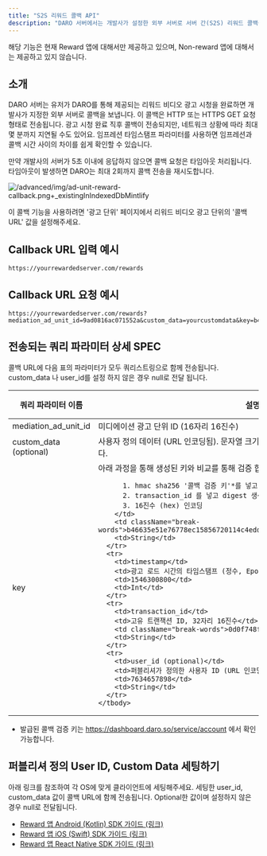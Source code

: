 ```yaml
---
title: "S2S 리워드 콜백 API"
description: "DARO 서버에서는 개발사가 설정한 외부 서버로 서버 간(S2S) 리워드 콜백을 보낼 수 있습니다. 이 콜백을 통해 앱 유저가 리워드 비디오 광고를 끝까지 시청했을 때 리워드를 받을 자격이 있다는 것을 알려드립니다. 이 기능은 리워드 비디오 광고를 제대로 보지 않고 부당하게 리워드를 받으려는 악의적인 사용자들로부터 서비스를 보호해줍니다."
---
```


<Note>
  해당 기능은 현재 Reward 앱에 대해서만 제공하고 있으며, Non-reward 앱에 대해서는 제공하고 있지 않습니다.
</Note>

## 소개

DARO 서버는 유저가 DARO를 통해 제공되는 리워드 비디오 광고 시청을 완료하면 개발사가 지정한 외부 서버로 콜백을 보냅니다. 이 콜백은 HTTP 또는 HTTPS GET 요청 형태로 전송됩니다. 광고 시청 완료 직후 콜백이 전송되지만, 네트워크 상황에 따라 최대 몇 분까지 지연될 수도 있어요. 임프레션 타임스탬프 파라미터를 사용하면 임프레션과 콜백 시간 사이의 차이를 쉽게 확인할 수 있습니다.

만약 개발사의 서버가 5초 이내에 응답하지 않으면 콜백 요청은 타임아웃 처리됩니다. 타임아웃이 발생하면 DARO는 최대 2회까지 콜백 전송을 재시도합니다.

![/advanced/img/ad-unit-reward-callback.png+_existingInIndexedDbMintlify](/advanced/img/ad-unit-reward-callback.png)

이 콜백 기능을 사용하려면 '광고 단위' 페이지에서 리워드 비디오 광고 단위의 '콜백 URL' 값을 설정해주세요.

## Callback URL 입력 예시

```
https://yourrewardedserver.com/rewards
```

## Callback URL 요청 예시

```
https://yourrewardedserver.com/rewards?mediation_ad_unit_id=9ad0816ac071552a&custom_data=yourcustomdata&key=b46635e51e76778ec15856720114c4edd6b6c3c7aeeb2a1b51dc346640cbca45&timestamp=1546300800&transaction_id=32ffe34770064d5c41c24deb3afd6a9fe072d2f423471851c869da6a9bc09ce3&user_id=youruserid
```

## 전송되는 쿼리 파라미터 상세 SPEC

콜백 URL에 다음 표의 파라미터가 모두 쿼리스트링으로 함께 전송됩니다. custom_data 나 user_id를 설정 하지 않은 경우 null로 전달 됩니다.

<div className="overflow-x-auto max-w-full">
  <table className="w-full table-fixed">
    <colgroup>
      <col className="w-1/5" />
      <col className="w-2/5" />
      <col className="w-1/6" />
      <col className="w-1/6" />
    </colgroup>
    <thead>
      <tr>
        <th>쿼리 파라미터 이름</th>
        <th>설명</th>
        <th>예시</th>
        <th>데이터 타입</th>
      </tr>
    </thead>
    <tbody>
      <tr>
        <td>mediation_ad_unit_id</td>
        <td>미디에이션 광고 단위 ID (16자리 16진수)</td>
        <td>9ad0816ac071552a</td>
        <td>String</td>
      </tr>
      <tr>
        <td>custom_data (optional)</td>
        <td>사용자 정의 데이터 (URL 인코딩됨). 문자열 크기를 8192자 미만으로 유지할 것을 권장합니다.</td>
        <td>my%20custom%20data</td>
        <td>String</td>
      </tr>
      <tr>
        <td>key</td>
        <td>
          아래 과정을 통해 생성된 키와 비교를 통해 검증 합니다.
          
          1. hmac sha256 '콜백 검증 키'*를 넣고 초기화
          2. transaction_id 를 넣고 digest 생성
          3. 16진수 (hex) 인코딩
        </td>
        <td className="break-words">b46635e51e76778ec15856720114c4edd6b6c3c7aeeb2a1b51dc346640cbca45</td>
        <td>String</td>
      </tr>
      <tr>
        <td>timestamp</td>
        <td>광고 로드 시간의 타임스탬프 (정수, Epoch Time)</td>
        <td>1546300800</td>
        <td>Int</td>
      </tr>
      <tr>
        <td>transaction_id</td>
        <td>고유 트랜잭션 ID, 32자리 16진수</td>
        <td className="break-words">0d0f748fcd0d4a4a9f6ac809216564b1</td>
        <td>String</td>
      </tr>
      <tr>
        <td>user_id (optional)</td>
        <td>퍼블리셔가 정의한 사용자 ID (URL 인코딩됨); 최대 길이는 8192자</td>
        <td>7634657898</td>
        <td>String</td>
      </tr>
    </tbody>
  </table>
</div>

* 발급된 콜백 검증 키는 https://dashboard.daro.so/service/account 에서 확인 가능합니다.

## 퍼블리셔 정의 User ID, Custom Data 세팅하기

아래 링크를 참조하여 각 OS에 맞게 클라이언트에 세팅해주세요. 세팅한 user_id, custom_data 값이 콜백 URL에 함께 전송됩니다. Optional한 값이며 설정하지 않은 경우 null로 전달됩니다.

- [Reward 앱 Android (Kotlin) SDK 가이드 (링크)](https://docs.daro.so/sdk-integration/android/reward/ad-formats/rewarded#%EB%A6%AC%EC%9B%8C%EB%93%9C-%EB%B9%84%EB%94%94%EC%98%A4-%EA%B4%91%EA%B3%A0-%EC%BD%9C%EB%B0%B1-%EB%A9%94%EC%84%9C%EB%93%9C)
- [Reward 앱 iOS (Swift) SDK 가이드 (링크)](https://docs.daro.so/sdk-integration/ios/reward/ad-formats/rewarded#%EB%A6%AC%EC%9B%8C%EB%93%9C-%EB%B9%84%EB%94%94%EC%98%A4-%EA%B4%91%EA%B3%A0-%EC%BD%9C%EB%B0%B1-%EB%A9%94%EC%84%9C%EB%93%9C)
- [Reward 앱 React Native SDK 가이드 (링크)](https://docs.daro.so/sdk-integration/react-native/ad-formats/rewarded#%EB%A6%AC%EC%9B%8C%EB%93%9C-%EB%B9%84%EB%94%94%EC%98%A4-%EA%B4%91%EA%B3%A0-%EC%BD%9C%EB%B0%B1-%EB%A9%94%EC%84%9C%EB%93%9C)